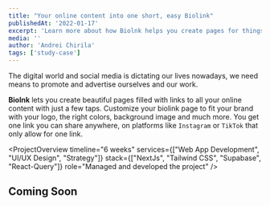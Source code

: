```yaml
---
title: "Your online content into one short, easy Biolink"
publishedAt: '2022-01-17'
excerpt: 'Learn more about how Biolnk helps you create pages for things like blogs, merch, multimedia and much more. '
media: ''
author: 'Andrei Chirila'
tags: ['study-case']
---
```


<LiveLinks
  liveDemoURL="https://biolnk.me/"
  sourceCodeURL="https://github.com/Kerosz/biolnk"
/>

The digital world and social media is dictating our lives nowadays, we need means to promote and advertise ourselves and our work.

**Biolnk** lets you create beautiful pages filled with links to all your online content with just a few taps. Customize your biolink page to fit your brand with your logo, the right colors, background image and much more. You get one link you can share anywhere, on platforms like `Instagram` or `TikTok` that only allow for one link.

<ProjectOverview 
  timeline="6 weeks"
  services={["Web App Development", "UI/UX Design", "Strategy"]}
  stack={["NextJs", "Tailwind CSS", "Supabase", "React-Query"]}
  role="Managed and developed the project"
/>

## Coming Soon

